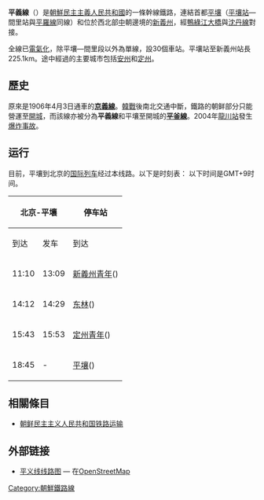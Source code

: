 {{鐵道路線情報
|諺文 = 평의선
|漢字 = 平義線
|馬-賴式 = P'yŏngŭi sŏn
|文觀部式 = Pyeongui seon
|路線名稱 = 平義線
|路線顏色 = red
|圖片 =DPRK-Pyongui Line.png
|圖片說明 =
|種類 = [[正线|幹線鐵路]]
|國家 = {{PRK}}
|狀態 = 營業中
|起點 = [[平壤站|平壤站]]
|終點 = [[新义州青年站|新义州青年站]]
|站數 = 31個
|載客量 =
|通車 = 1905年11月5日
|廢除 =
|擁有者 = [[朝鲜民主主义人民共和国铁道省|朝鲜民主主义人民共和国铁道省]]
|營運者 = [[朝鲜民主主义人民共和国铁道省|朝鲜民主主义人民共和国铁道省]]
|營業距離 = 225.1公里
|軌距 = [[標準軌|標準軌]]（1,435毫米）
|軌道數量 = [[單線鐵路|單線]]
|電氣化鐵路 = [[直流電|直流電]] 3,000 [[伏特|V]]
|營業最高速度 =
|設計最高速度 =
|路線圖 = {{平義線RDT}}
}}

'''平義線'''（{{kor|名=北|諺=평의선|漢=平義線|羅=P'yŏngŭi sŏn|f=y}}）是[[朝鮮民主主義人民共和國|朝鮮民主主義人民共和國]]的一條幹線鐵路，連結首都[[平壤|平壤]]（[[平壤站|平壤站]]—間里站與[[平羅線|平羅線]]同線）和位於西北部[[中國|中]]朝邊境的[[新義州特別行政區|新義州]]，經[[中朝友谊桥|鴨綠江大橋]]與[[沈丹铁路|沈丹線]]對接。

全線已[[電氣化鐵路|電氣化]]，除平壤—間里段以外為單線，設30個車站。平壤站至新義州站長225.1km。途中經過的主要城市包括[[安州市|安州]]和[[定州市_(平安北道)|定州]]。

==歷史==
原來是1906年4月3日通車的'''[[京義線|京義線]]'''。[[朝鲜战争|韓戰]]後南北交通中斷，鐵路的朝鲜部分只能營運至[[開城特別市|開城]]，而該線亦被分為'''平義線'''和平壤至開城的'''[[平釜線|平釜線]]'''。2004年[[龙川站_(平安北道)|龍川站]]發生[[2004年朝鲜龙川火车站爆炸事件|爆炸事故]]。

==运行==
目前，平壤到北京的[[K27/28次列车|国际列车]]经过本线路。以下是时刻表：
以下时间是GMT+9时间。
{|class=wikitable
|-
!colspan=2|北京-平壤
!rowspan=2|停车站
!colspan=2|平壤-北京
|-
!到达
!发车
!到达
!发车
|- align=center
|11:10
|13:09
|[[新义州青年站|新義州青年]]({{lang|ko|신의주청년}})
|15:32
|17:13
|- align=center
|14:12
|14:29
|[[东林站|东林]]({{lang|ko|동림}})
|14:27
|14:31
|- align=center
|15:43
|15:53
|[[定州青年站|定州青年]]({{lang|ko|정주청년}})
|13:11
|13:17
|- align=center
|18:45
| - 
|[[平壤站|平壤]]({{lang|ko|평양}})
| - 
|10:25
|}

==相關條目==
* [[朝鲜民主主义人民共和国铁路运输|朝鲜民主主义人民共和国铁路运输]]

== 外部链接 ==
*[https://www.openstreetmap.org/relation/3839235 平义线线路图] {{Wayback|url=https://www.openstreetmap.org/relation/3839235 |date=20201118023448 }} — 在[[開放街圖|OpenStreetMap]]

{{平义线}}
{{朝鲜铁路线}}

[[Category:朝鮮鐵路線|Category:朝鮮鐵路線]]